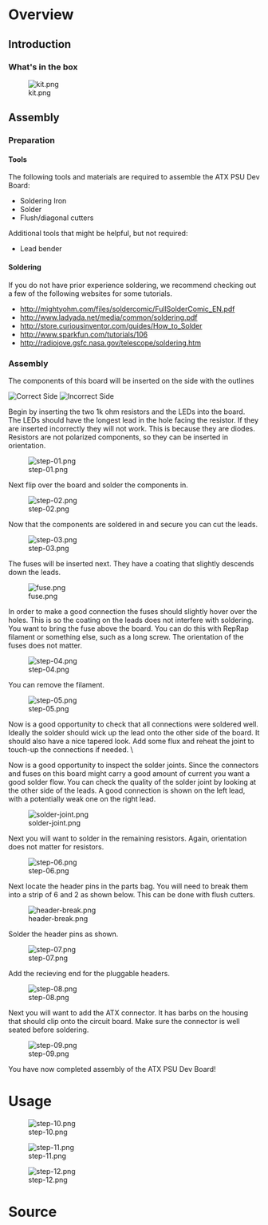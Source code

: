 = Overview =

== Introduction ==

=== What's in the box ===

[[File:kit.png|frame|none|alt=Bag Layout]]

== Assembly ==

=== Preparation ===

==== Tools ====

The following tools and materials are required to assemble the ATX PSU Dev Board:

* Soldering Iron
* Solder
* Flush/diagonal cutters

Additional tools that might be helpful, but not required:

* Lead bender

==== Soldering ====

If you do not have prior experience soldering, we recommend checking out a few of the following websites for some tutorials.

* http://mightyohm.com/files/soldercomic/FullSolderComic_EN.pdf
* http://www.ladyada.net/media/common/soldering.pdf
* http://store.curiousinventor.com/guides/How_to_Solder
* http://www.sparkfun.com/tutorials/106
* http://radiojove.gsfc.nasa.gov/telescope/soldering.htm

=== Assembly ===

The components of this board will be inserted on the side with the outlines

[[File:correct-side.png|Correct Side]] [[File:incorrect-side.png|Incorrect Side]]

Begin by inserting the two 1k ohm resistors and the LEDs into the board. The LEDs should have the longest lead in the hole facing the resistor. If they are inserted incorrectly they will not work. This is because they are diodes. Resistors are not polarized components, so they can be inserted in orientation.

[[File:step-01.png|frame|none|alt=Step 1]]

Next flip over the board and solder the components in.

[[File:step-02.png|frame|none|alt=Step 2]]

Now that the components are soldered in and secure you can cut the leads.

[[File:step-03.png|frame|none|alt=Step 3]]

The fuses will be inserted next. They have a coating that slightly descends down the leads.

[[File:fuse.png|frame|none|alt=Resetable Fuse]]

In order to make a good connection the fuses should slightly hover over the holes. This is so the coating on the leads does not interfere with soldering. You want to bring the fuse above the board. You can do this with RepRap filament or something else, such as a long screw. The orientation of the fuses does not matter.

[[File:step-04.png|frame|none|alt=Step 4]]

You can remove the filament.

[[File:step-05.png|frame|none|alt=Step 5]]

Now is a good opportunity to check that all connections were soldered well. Ideally the solder should wick up the lead onto the other side of the board. It should also have a nice tapered look. Add some flux and reheat the joint to touch-up the connections if needed. \

Now is a good opportunity to inspect the solder joints. Since the connectors and fuses on this board might carry a good amount of current you want a good solder flow. You can check the quality of the solder joint by looking at the other side of the leads. A good connection is shown on the left lead, with a potentially weak one on the right lead.

[[File:solder-joint.png|frame|none|alt=Solder Joint]]

Next you will want to solder in the remaining resistors. Again, orientation does not matter for resistors.

[[File:step-06.png|frame|none|alt=Step 6]]

Next locate the header pins in the parts bag. You will need to break them into a strip of 6 and 2 as shown below. This can be done with flush cutters.

[[File:header-break.png|frame|none|alt=Split header pins]]

Solder the header pins as shown.

[[File:step-07.png|frame|none|alt=Step 7]]

Add the recieving end for the pluggable headers.

[[File:step-08.png|frame|none|alt=Step 8]]

Next you will want to add the ATX connector. It has barbs on the housing that should clip onto the circuit board. Make sure the connector is well seated before soldering.

[[File:step-09.png|frame|none|alt=Step 9]]

You have now completed assembly of the ATX PSU Dev Board!

= Usage =

[[File:step-10.png|frame|none|alt=PS_ON Jumper]]

[[File:step-11.png|frame|none|alt=Testing a power supply]]

[[File:step-12.png|frame|none|alt=Pluggable headers inserted]]

= Source =

